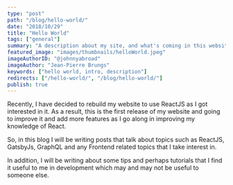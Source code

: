```yaml
---
type: "post"
path: "/blog/hello-world/"
date: "2018/10/29"
title: "Hello World"
tags: ["general"]
summary: "A description about my site, and what's coming in this website"
featured_image: "images/thumbnails/helloWorld.jpeg"
imageAuthorID: "@johnnyabroad"
imageAuthor: "Jean-Pierre Brungs"
keywords: ["hello world, intro, description"]
redirects: ["/hello-world/", "/blog/hello-world/"]
publish: true
---
```


Recently, I have decided to rebuild my website to use ReactJS as I got interested in it. As a result, this is the first release of my website and going to improve it and add more features as I go along in improving my knowledge of React.

So, in this blog I will be writing posts that talk about topics such as ReactJS, GatsbyJs, GraphQL and any Frontend related topics that I take interest in.

In addition, I will be writing about some tips and perhaps tutorials that I find it useful to me in development which may and may not be useful to someone else.
